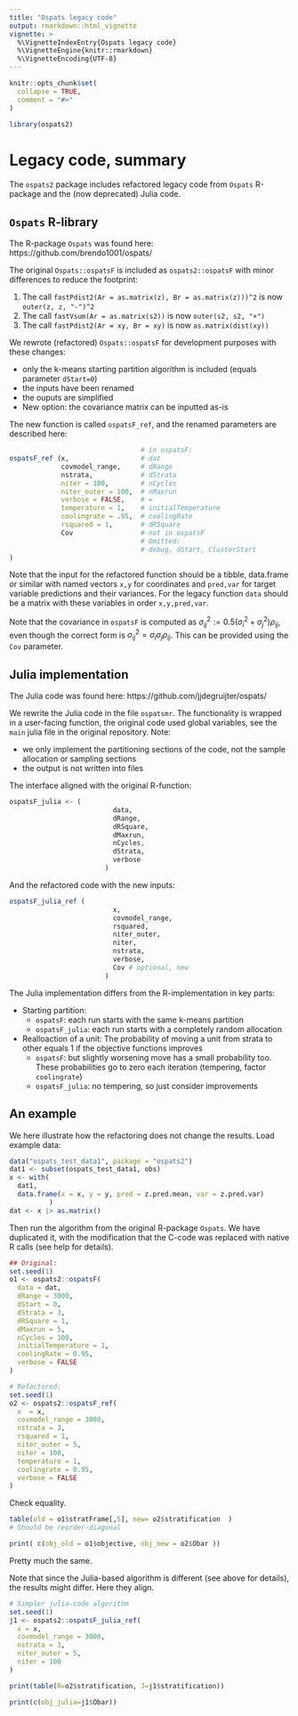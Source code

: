 ---
title: "Ospats legacy code"
output: rmarkdown::html_vignette
vignette: >
  %\VignetteIndexEntry{Ospats legacy code}
  %\VignetteEngine{knitr::rmarkdown}
  %\VignetteEncoding{UTF-8}
---

```{r, include = FALSE}
knitr::opts_chunk$set(
  collapse = TRUE,
  comment = "#>"
)
```

```{r setup}
library(ospats2)
```

# Legacy code, summary

The `ospats2` package includes refactored legacy code from  `Ospats` R-package and the (now deprecated) Julia code.

## `Ospats` R-library

The R-package `Ospats` was found here: https://github.com/brendo1001/ospats/

The original `Ospats::ospatsF` is included as `ospats2::ospatsF` with minor differences to reduce the footprint:

1. The call `fastPdist2(Ar = as.matrix(z), Br = as.matrix(z)))^2` is now  `outer(z, z, "-")^2`
1. The call `fastVsum(Ar = as.matrix(s2))` is now `outer(s2, s2, "+")`
1. The call `fastPdist2(Ar = xy, Br = xy)` is now `as.matrix(dist(xy))`

We rewrote (refactored) `Ospats::ospatsF` for development purposes with these changes:

- only the k-means starting partition algorithm is included (equals parameter `dStart=0`)
- the inputs have been renamed
- the ouputs are simplified
- New option: the covariance matrix can be inputted as-is

The new function is called `ospatsF_ref`, and the renamed parameters are described here:

```{r, eval=FALSE}
                                 # in ospatsF:
ospatsF_ref (x,                  # dat
             covmodel_range,     # dRange
             nstrata,            # dStrata
             niter = 100,        # nCycles
             niter_outer = 100,  # nMaxrun
             verbose = FALSE,    # =
             temperature = 1,    # initialTemperature
             coolingrate = .95,  # coolingRate
             rsquared = 1,       # dRSquare
             Cov                 # not in ospatsF
                                 # Omitted:
                                 # debug, dStart, ClusterStart
)
```

Note that the input for the refactored function should be a tibble, data.frame or similar with named vectors `x,y` for coordinates and `pred,var` for target variable predictions and their variances. For the legacy function `data` should be a matrix with these variables in order `x,y,pred,var`.


Note that the covariance in `ospatsF` is computed as $\sigma_{ij}^2:=0.5(\sigma_i^2+\sigma_j^2)\rho_{ij}$, even though the correct form is $\sigma_{ij}^2=\sigma_i\sigma_j\rho_{ij}$. This can be provided using the `Cov` parameter.


## Julia implementation

The Julia code was found here: https://github.com/jjdegruijter/ospats/

We rewrite the Julia code in the file `ospatsmr`. The functionality is wrapped in a user-facing function, the original code used global variables, see the `main` julia file in the original repository. Note:

- we only implement the partitioning sections of the code, not the sample allocation or sampling sections
- the output is not written into files

The interface aligned with the original R-function:

```{r, eval = FALSE}
ospatsF_julia <- (
                          data,
                          dRange,
                          dRSquare,
                          dMaxrun,
                          nCycles,
                          dStrata,
                          verbose 
                        )
```

And the refactored code with the new inputs:

```{r, eval=FALSE}
ospatsF_julia_ref (
                          x,
                          covmodel_range,
                          rsquared,
                          niter_outer,
                          niter,
                          nstrata,
                          verbose,
                          Cov # optional, new
                        )
```

The Julia implementation differs from the R-implementation in key parts:

- Starting partition: 
  - `ospatsF`: each run starts with the same k-means partition
  - `ospatsF_julia`: each run starts with a completely random allocation
- Realloaction of a unit: The probability of moving a unit from strata to other equals 1 if the objective functions improves
  - `ospatsF`: but slightly worsening move has a small probability too. These probabilities go to zero each iteration (tempering, factor `coolingrate`)
  - `ospatsF_julia`: no tempering, so just consider improvements
  


## An example

We here illustrate how the refactoring does not change the results. Load example data:

```{r}
data("ospats_test_data1", package = "ospats2")
dat1 <- subset(ospats_test_data1, obs)
x <- with(
  dat1,
  data.frame(x = x, y = y, pred = z.pred.mean, var = z.pred.var)
          ) 
dat <- x |> as.matrix()

```

Then run the algorithm from the original R-package `Ospats`. We have duplicated it, with the modification that the C-code was replaced with native R calls (see help for details).

```{r}
## Original:
set.seed(1)
o1 <- ospats2::ospatsF(
  data = dat,
  dRange = 3000,
  dStart = 0,
  dStrata = 3,
  dRSquare = 1,
  dMaxrun = 5,
  nCycles = 100,
  initialTemperature = 1,
  coolingRate = 0.95,
  verbose = FALSE 
)
```

```{r}
# Refactored:
set.seed(1)
o2 <- ospats2::ospatsF_ref(
  x  = x,
  covmodel_range = 3000,
  nstrata = 3,
  rsquared = 1,
  niter_outer = 5,
  niter = 100,
  temperature = 1,
  coolingrate = 0.95,
  verbose = FALSE 
)
```

Check equality.

```{r}
table(old = o1$stratFrame[,5], new= o2$stratification  ) 
# Should be reorder-diagonal

print( c(obj_old = o1$objective, obj_new = o2$Obar ))

```
Pretty much the same. 

Note that since the Julia-based algorithm is different (see above for details), the results might differ. Here they align.

```{r}
# Simpler julia-code algorithm
set.seed(1)
j1 <- ospats2::ospatsF_julia_ref(
  x = x,
  covmodel_range = 3000,
  nstrata = 3,
  niter_outer = 5,
  niter = 100
)

print(table(R=o2$stratification, J=j1$stratification))

print(c(obj_julia=j1$Obar))
```






